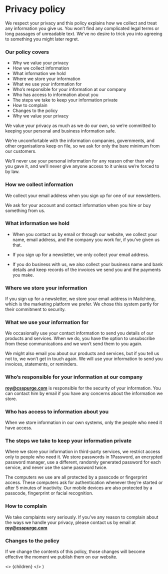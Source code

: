 # Privacy policy

We respect your privacy and this policy explains how we collect and treat any information you give us. You won’t find any complicated legal terms or long passages of unreadable text. We’ve no desire to trick you into agreeing to something you might later regret.

### Our policy covers

- Why we value your privacy
- How we collect information
- What information we hold
- Where we store your information
- What we use your information for
- Who’s responsible for your information at our company
- Who has access to information about you
- The steps we take to keep your information private
- How to complain
- Changes to the policy
- Why we value your privacy

We value your privacy as much as we do our own, so we’re committed to keeping your personal and business information safe.

We’re uncomfortable with the information companies, governments, and other organisations keep on file, so we ask for only the bare minimum from our customers.

We’ll never use your personal information for any reason other than why you gave it, and we’ll never give anyone access to it unless we’re forced to by law.

### How we collect information

We collect your email address when you sign up for one of our newsletters.

We ask for your account and contact information when you hire or buy something from us.

### What information we hold

  - When you contact us by email or through our website, we collect your name, email address, and the company you work for, if you’ve given us that.

  - If you sign up for a newsletter, we only collect your email address.

  - If you do business with us, we also collect your business name and bank details and keep records of the invoices we send you and the payments you make.

### Where we store your information

If you sign up for a newsletter, we store your email address in Mailchimp, which is the marketing platform we prefer. We chose this system partly for their commitment to security.

### What we use your information for

We occasionally use your contact information to send you details of our products and services. When we do, you have the option to unsubscribe from these communications and we won’t send them to you again.

We might also email you about our products and services, but if you tell us not to, we won’t get in touch again. We will use your information to send you invoices, statements, or reminders.

### Who’s responsible for your information at our company

**roy@csspurge.com** is responsible for the security of your information. You can contact him by email if you have any concerns about the information we store.

### Who has access to information about you

When we store information in our own systems, only the people who need it have access.

### The steps we take to keep your information private

Where we store your information in third-party services, we restrict access only to people who need it. We store passwords in 1Password, an encrypted password manager, use a different, randomly generated password for each service, and never use the same password twice.

The computers we use are all protected by a passcode or fingerprint access. These computers ask for authentication whenever they’re started or after 5 minutes of inactivity. Our mobile devices are also protected by a passcode, fingerprint or facial recognition.

### How to complain

We take complaints very seriously. If you’ve any reason to complain about the ways we handle your privacy, please contact us by email at **roy@csspurge.com**

### Changes to the policy

If we change the contents of this policy, those changes will become effective the moment we publish them on our website.





  <>
    {children}
  </>
)
